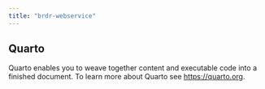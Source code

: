 ```yaml
---
title: "brdr-webservice"
---
```


## Quarto

Quarto enables you to weave together content and executable code into a finished document. To learn more about Quarto see <https://quarto.org>.
